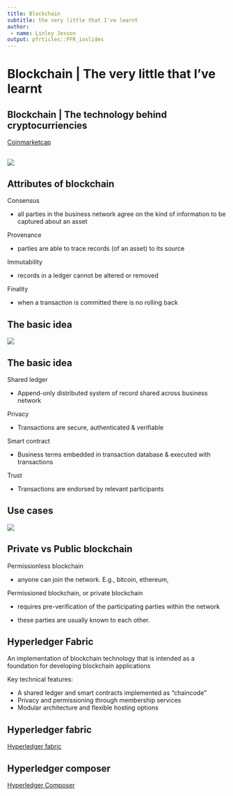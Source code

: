 ```yaml
---
title: Blockchain
subtitle: the very little that I've learnt
author:
 - name: Linley Jesson
output: pfrticles::PFR_ioslides
---
```


# Blockchain | The very little that I've learnt { .slide.. }

## Blockchain | The technology behind cryptocurriencies

[Coinmarketcap](https://coinmarketcap.com/ "Coin Market Cap")

## 

![](img/bandwagon_blockchain.jpg)


## Attributes of blockchain {.titled..}

Consensus

- all parties in the business network agree on the kind of information to be captured about an asset

Provenance

- parties are able to trace records (of an asset) to its source

Immutability

- records in a ledger cannot be altered or removed

Finality

- when a transaction is committed there is no rolling back


## The basic idea {.titled..}

![](img/DistributedSystem.PNG)


## The basic idea {.titled..}

Shared ledger

- Append-only distributed system of record shared across business network

Privacy

- Transactions are secure, authenticated & verifiable

Smart contract

- Business terms embedded in transaction database & executed with transactions

Trust

- Transactions are endorsed by relevant participants

## Use cases {.titled..}

![](img/UseCases.PNG)


## Private vs Public blockchain

Permissionless blockchain 

- anyone can join the network. E.g., bitcoin, ethereum, 

Permissioned blockchain, or private blockchain

- requires pre-verification of the participating parties within the network

- these parties are usually known to each other.

## Hyperledger Fabric

An implementation of blockchain technology that is intended as a foundation for developing blockchain applications

Key technical features:

- A shared ledger and smart contracts implemented as "chaincode"
- Privacy and permissioning through membership services
- Modular architecture and flexible hosting options

## Hyperledger fabric


[Hyperledger fabric](https://hyperledger-fabric.readthedocs.io/en/latest/build_network.html "Hyperledger fabric")

## Hyperledger composer

[Hyperledger Composer](https://composer-playground.mybluemix.net/editor "Hyperledger composer")
